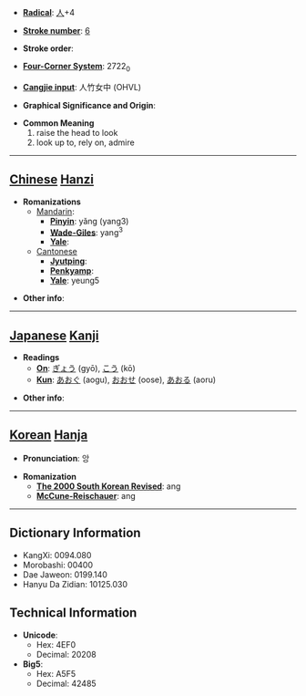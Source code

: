 * '''[[Wiktionary:Chinese radical index| Radical]]''': [[Wiktionary:Chinese radical index 人|人]]+4

* '''[[Wiktionary:Chinese total strokes index|Stroke number]]''': [[Wiktionary:Chinese total strokes index 6|6]]

* '''Stroke order''': 

* '''[[Wiktionary:Chinese four corner index|Four-Corner System]]''': 2722<sub>0</sub>

* '''[[Wiktionary:Chinese Cangjie index|Cangjie input]]''': 人竹女中 (OHVL)

* '''Graphical Significance and Origin''': 

* '''Common Meaning'''
*#raise the head to look
*# look up to, rely on, admire


----

== [[Chinese]] [[Hanzi]] ==

* '''Romanizations'''
** [[Mandarin]]:
*** '''[[Pinyin]]''': yǎng (yang3)
*** '''[[Wade-Giles]]''': yang<sup>3</sup>
*** '''[[Yale]]''': 
**[[Cantonese]]
***'''[[Jyutping]]''':
***'''[[Penkyamp]]''': 
***'''[[Yale]]''': yeung5

* '''Other info''': 

----

== [[Japanese]] [[Kanji]] ==

* '''Readings'''
** '''[[On]]''': [[ぎょう]] (gyō), [[こう]] (kō)
** '''[[Kun]]''': [[あおぐ]] (aogu), [[おおせ]] (oose), [[あおる]] (aoru)

* '''Other info''':  

----

== [[Korean]] [[Hanja]] ==

* '''Pronunciation''': 앙

* '''Romanization'''
** '''[[The 2000 South Korean Revised Romanization|The 2000 South Korean Revised]]''': ang
** '''[[McCune-Reischauer]]''': ang

----

== Dictionary Information ==

* KangXi: 0094.080
* Morobashi: 00400
* Dae Jaweon: 0199.140
* Hanyu Da Zidian: 10125.030

== Technical Information ==

* '''Unicode''':
** Hex: 4EF0
** Decimal: 20208
* '''Big5''':
** Hex: A5F5
** Decimal: 42485